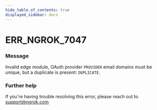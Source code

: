 ```yaml
---
hide_table_of_contents: true
displayed_sidebar: docs
---
```



# ERR_NGROK_7047

### Message

Invalid edge module, OAuth provider `PROVIDER` email domains must be unique, but a duplicate is present: `DUPLICATE`.

<ErrorDetails error="err_ngrok_7047" />

### Further help

If you're having trouble resolving this error, please reach out to [support@ngrok.com](mailto:support@ngrok.com?subject=Help%20with%20ERR_NGROK_7047)
